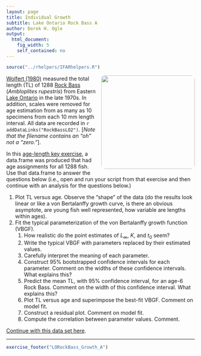 ```yaml
---
layout: page
title: Individual Growth
subtitle: Lake Ontario Rock Bass A
author: Derek H. Ogle
output: 
  html_document: 
    fig_width: 5
    self_contained: no
---
```

```r
source("../rhelpers/IFARhelpers.R")
```

<img style="float: right; margin: 0px 0px 10px 10px; border-radius:10px;" src="imgs/rock-bass-3.jpg" width="250px" />
[Wolfert (1980)](https://pubs.er.usgs.gov/publication/1000461) measured the total length (TL) of 1288 [Rock Bass](https://en.wikipedia.org/wiki/Rock_bass) (*Ambloplites rupestris*) from Eastern [Lake Ontario](https://en.wikipedia.org/wiki/Lake_Ontario) in the late 1970s.  In addition, scales were removed for age estimation from as many as 10 specimens from each 10 mm length interval.  All data are recorded in `r addDataLinks("RockBassLO2")`. [*Note that the filename contains an "oh" not a "zero."*].

In this [age-length key exercise](ALK_LORockBass_B.html), a data.frame was produced that had age assignments for all 1288 fish.  Use that data.frame to answer the questions below (i.e., open and run your script from that exercise and then continue with an analysis for the questions below.)

1. Plot TL versus age.  Observe the "shape" of the data (do the results look linear or like a von Bertalanffy growth curve, is there an obvious asymptote, are young fish well represented, how variable are lengths within ages).
1. Fit the typical parameterization of the von Bertalanffy growth function (VBGF).
    1. How realistic do the point estimates of $L_{\infty}$, $K$, and $t_{0}$ seem?
    1. Write the typical VBGF with parameters replaced by their estimated values.
    1. Carefully interpret the meaning of each parameter.
    1. Construct 95% bootstrapped confidence intervals for each parameter.  Comment on the widths of these confidence intervals.  What explains this?
    1. Predict the mean TL, with 95% confidence interval, for an age-6 Rock Bass.  Comment on the width of this confidence interval.  What explains this?
    1. Plot TL versus age and superimpose the best-fit VBGF.  Comment on model fit.
    1. Construct a residual plot.  Comment on model fit.
    1. Compute the correlation between parameter values.  Comment.

[Continue with this data set here](LORockBass_Growth_B.html).

---
```r
exercise_footer("LORockBass_Growth_A")
```
